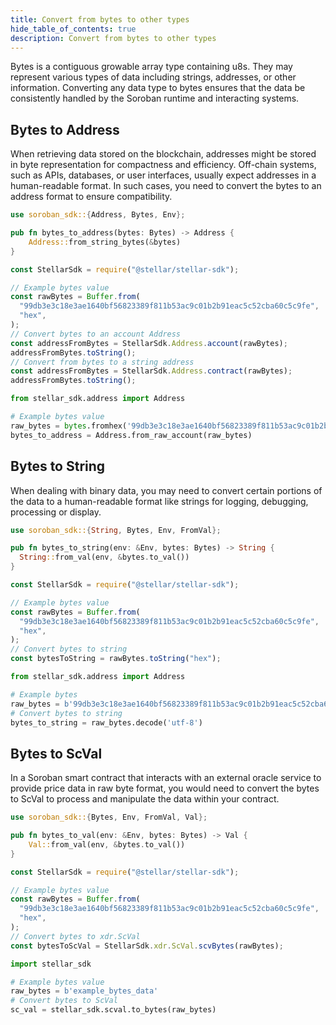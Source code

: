 ```yaml
---
title: Convert from bytes to other types
hide_table_of_contents: true
description: Convert from bytes to other types
---
```



Bytes is a contiguous growable array type containing u8s. They may represent various types of data including strings, addresses, or other information. Converting any data type to bytes ensures that the data be consistently handled by the Soroban runtime and interacting systems.

## Bytes to Address

When retrieving data stored on the blockchain, addresses might be stored in byte representation for compactness and efficiency. Off-chain systems, such as APIs, databases, or user interfaces, usually expect addresses in a human-readable format. In such cases, you need to convert the bytes to an address format to ensure compatibility.

<CodeExample>

```rust
use soroban_sdk::{Address, Bytes, Env};

pub fn bytes_to_address(bytes: Bytes) -> Address {
    Address::from_string_bytes(&bytes)
}
```

```js
const StellarSdk = require("@stellar/stellar-sdk");

// Example bytes value
const rawBytes = Buffer.from(
  "99db3e3c18e3ae1640bf56823389f811b53ac9c01b2b91eac5c52cba60c5c9fe",
  "hex",
);
// Convert bytes to an account Address
const addressFromBytes = StellarSdk.Address.account(rawBytes);
addressFromBytes.toString();
// Convert from bytes to a string address
const addressFromBytes = StellarSdk.Address.contract(rawBytes);
addressFromBytes.toString();
```

```python
from stellar_sdk.address import Address

# Example bytes value
raw_bytes = bytes.fromhex('99db3e3c18e3ae1640bf56823389f811b53ac9c01b2b91eac5c52cba60c5c9fe')
bytes_to_address = Address.from_raw_account(raw_bytes)
```

</CodeExample>

## Bytes to String

When dealing with binary data, you may need to convert certain portions of the data to a human-readable format like strings for logging, debugging, processing or display.

<CodeExample>

```rust
use soroban_sdk::{String, Bytes, Env, FromVal};

pub fn bytes_to_string(env: &Env, bytes: Bytes) -> String {
  String::from_val(env, &bytes.to_val())
}
```

```js
const StellarSdk = require("@stellar/stellar-sdk");

// Example bytes value
const rawBytes = Buffer.from(
  "99db3e3c18e3ae1640bf56823389f811b53ac9c01b2b91eac5c52cba60c5c9fe",
  "hex",
);
// Convert bytes to string
const bytesToString = rawBytes.toString("hex");
```

```python
from stellar_sdk.address import Address

# Example bytes
raw_bytes = b'99db3e3c18e3ae1640bf56823389f811b53ac9c01b2b91eac5c52cba60c5c9fe'
# Convert bytes to string
bytes_to_string = raw_bytes.decode('utf-8')
```

</CodeExample>

## Bytes to ScVal

In a Soroban smart contract that interacts with an external oracle service to provide price data in raw byte format, you would need to convert the bytes to ScVal to process and manipulate the data within your contract.

<CodeExample>

```rust
use soroban_sdk::{Bytes, Env, FromVal, Val};

pub fn bytes_to_val(env: &Env, bytes: Bytes) -> Val {
    Val::from_val(env, &bytes.to_val())
}
```

```js
const StellarSdk = require("@stellar/stellar-sdk");

// Example bytes value
const rawBytes = Buffer.from(
  "99db3e3c18e3ae1640bf56823389f811b53ac9c01b2b91eac5c52cba60c5c9fe",
  "hex",
);
// Convert bytes to xdr.ScVal
const bytesToScVal = StellarSdk.xdr.ScVal.scvBytes(rawBytes);
```

```python
import stellar_sdk

# Example bytes value
raw_bytes = b'example_bytes_data'
# Convert bytes to ScVal
sc_val = stellar_sdk.scval.to_bytes(raw_bytes)
```

</CodeExample>

